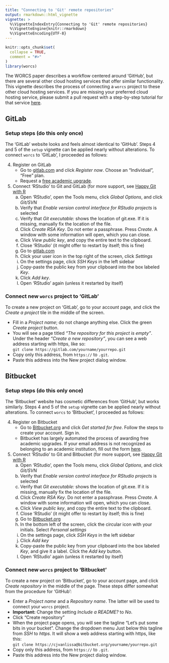 ```yaml
---
title: "Connecting to 'Git' remote repositories"
output: rmarkdown::html_vignette
vignette: >
  %\VignetteIndexEntry{Connecting to 'Git' remote repositories}
  %\VignetteEngine{knitr::rmarkdown}
  %\VignetteEncoding{UTF-8}
---
```


```r
knitr::opts_chunk$set(
  collapse = TRUE,
  comment = "#>"
)
library(worcs)
```

The WORCS paper describes a workflow centered around 'GitHub', but there are several other cloud hosting services that offer similar functionality. This vignette describes the process of connecting a `worcs` project to these other cloud hosting services. If you are missing your preferred cloud hosting service, please submit a pull request with a step-by-step tutorial for that service [here](https://github.com/cjvanlissa/worcs/pulls).

## GitLab

### Setup steps (do this only once)

The 'GitLab' website looks and feels almost identical to 'GitHub'. Steps 4 and 5 of the `setup` vignette can be applied nearly without alterations. To connect `worcs` to 'GitLab', I proceeded as follows:

4. Register on GitLab
    + Go to [gitlab.com](https://about.gitlab.com/) and click *Register now*. Choose an "Individual", "Free" plan.
    + Request a [free academic upgrade](https://about.gitlab.com/solutions/education/). 
5. Connect 'RStudio' to Git and GitLab (for more support, see [Happy Git with R](https://happygitwithr.com/)
    a. Open 'RStudio', open the Tools menu, click *Global Options*, and click *Git/SVN*
    b. Verify that *Enable version control interface for RStudio projects* is selected
    c. Verify that *Git executable:* shows the location of git.exe. If it is missing, manually fix the location of the file.
    d. Click *Create RSA Key*. Do not enter a passphrase. Press *Create*. A window with some information will open, which you can close.
    e. Click *View public key*, and copy the entire text to the clipboard.
    f. Close 'RStudio' (it might offer to restart by itself; this is fine)
    g. Go to [gitlab.com](https://about.gitlab.com/) 
    h. Click your user icon in the top right of the screen, click *Settings*
    i. On the settings page, click *SSH Keys* in the left sidebar
    j. Copy-paste the public key from your clipboard into the box labeled *Key*.
    k. Click *Add key*.
    l. Open 'RStudio' again (unless it restarted by itself)

### Connect new `worcs` project to 'GitLab'

To create a new project on 'GitLab', go to your account page, and click the *Create a project* tile in the middle of the screen.

* Fill in a *Project name*; do not change anything else. Click the green *Create project* button.
* You will see a page titled *"The repository for this project is empty"*. Under the header *"Create a new repository"*, you can see a web address starting with https, like so:  
    `git clone https://gitlab.com/yourname/yourrepo.git`
* Copy only this address, from `https://` to `.git`.
* Paste this address into the New project dialog window.

## Bitbucket

### Setup steps (do this only once)

The 'Bitbucket' website has cosmetic differences from 'GitHub', but works similarly. Steps 4 and 5 of the `setup` vignette can be applied nearly without alterations. To connect `worcs` to 'Bitbucket', I proceeded as follows:

4. Register on Bitbucket
    + Go to [Bitbucket.org](https://bitbucket.org/) and click *Get started for free*. Follow the steps to create your account. Sign in.
    + Bitbucket has largely automated the process of awarding free academic upgrades. If your email address is not recognized as belonging to an academic institution, fill out the form [here](https://www.atlassian.com/software/views/bitbucket-academic-license). 
5. Connect 'RStudio' to Git and Bitbucket (for more support, see [Happy Git with R](https://happygitwithr.com/)
    a. Open 'RStudio', open the Tools menu, click *Global Options*, and click *Git/SVN*
    b. Verify that *Enable version control interface for RStudio projects* is selected
    c. Verify that *Git executable:* shows the location of git.exe. If it is missing, manually fix the location of the file.
    d. Click *Create RSA Key*. Do not enter a passphrase. Press *Create*. A window with some information will open, which you can close.
    e. Click *View public key*, and copy the entire text to the clipboard.
    f. Close 'RStudio' (it might offer to restart by itself; this is fine)
    g. Go to [Bitbucket.org](https://bitbucket.org/) 
    h. In the bottom left of the screen, click the circular icon with your initials. Select *Personal settings*
    i. On the settings page, click *SSH Keys* in the left sidebar
    j. Click *Add key*
    k. Copy-paste the public key from your clipboard into the box labeled *Key*, and give it a label. Click the *Add key* button.
    l. Open 'RStudio' again (unless it restarted by itself)

### Connect new `worcs` project to 'Bitbucket'

To create a new project on 'Bitbucket', go to your account page, and click *Create repository* in the middle of the page. These steps differ somewhat from the procedure for 'GitHub':

* Enter a *Project name* and a *Repository name*. The latter will be used to connect your `worcs` project.
* __Important:__ Change the setting *Include a README?* to *No*.
* Click "Create repository"
* When the project page opens, you will see the tagline "Let's put some bits in your bucket". Change the dropdown menu Just below this tagline from *SSH* to *https*. It will show a web address starting with https, like this:  
    `git clone https://cjvanlissa@bitbucket.org/yourname/yourrepo.git`
* Copy only this address, from `https://` to `.git`.
* Paste this address into the New project dialog window.

